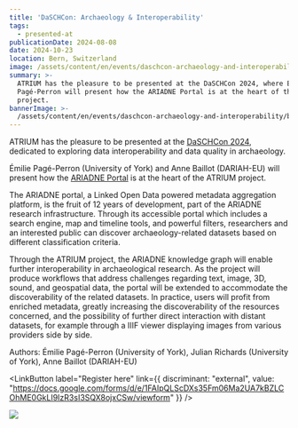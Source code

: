 ```yaml
---
title: 'DaSCHCon: Archaeology & Interoperability'
tags:
  - presented-at
publicationDate: 2024-08-08
date: 2024-10-23
location: Bern, Switzerland
image: /assets/content/en/events/daschcon-archaeology-and-interoperability/image.webp
summary: >-
  ATRIUM has the pleasure to be presented at the DaSCHCon 2024, where Émilie
  Pagé-Perron will present how the ARIADNE Portal is at the heart of the ATRIUM
  project.
bannerImage: >-
  /assets/content/en/events/daschcon-archaeology-and-interoperability/bannerImage.png
---
```

ATRIUM has the pleasure to be presented at the [DaSCHCon 2024](https://www.dasch.swiss/post/daschcon-2024-on-archaeology-interoperability), dedicated to exploring data interoperability and data quality in archaeology.

Émilie Pagé-Perron (University of York) and Anne Baillot (DARIAH-EU) will present how the [ARIADNE Portal](https://portal.ariadne-infrastructure.eu) is at the heart of the ATRIUM project.

The ARIADNE portal, a Linked Open Data powered metadata aggregation platform, is the fruit of 12 years of development, part of the ARIADNE research infrastructure. Through its accessible portal which includes a search engine, map and timeline tools, and powerful filters, researchers and an interested public can discover archaeology-related datasets based on different classification criteria.

Through the ATRIUM project, the ARIADNE knowledge graph will enable further interoperability in archaeological research. As the project will produce workflows that address challenges regarding text, image, 3D, sound, and geospatial data, the portal will be extended to accommodate the discoverability of the related datasets. In practice, users will profit from enriched metadata, greatly increasing the discoverability of the resources concerned, and the possibility of further direct interaction with distant datasets, for example through a IIIF viewer displaying images from various providers side by side.

Authors: Émilie Pagé-Perron (University of York), Julian Richards (University of York), Anne Baillot (DARIAH-EU)

<LinkButton label="Register here" link={{ discriminant: "external", value: "https://docs.google.com/forms/d/e/1FAIpQLScDXs35Fm06Ma2UA7kBZLCOhME0GkLI9IzR3sI3SQX8ojxCSw/viewform" }} />

![](/assets/content/en/events/daschcon-archaeology-and-interoperability/image.png)
